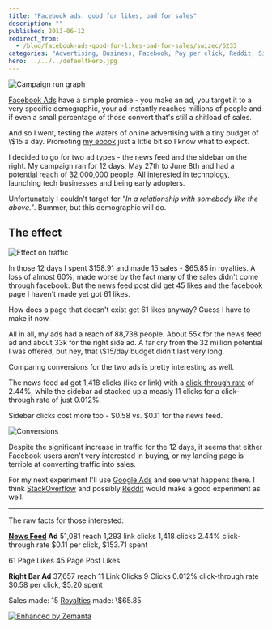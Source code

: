 ```yaml
---
title: "Facebook ads: good for likes, bad for sales"
description: ""
published: 2013-06-12
redirect_from:
  - /blog/facebook-ads-good-for-likes-bad-for-sales/swizec/6233
categories: "Advertising, Business, Facebook, Pay per click, Reddit, Side Projects, Social network"
hero: ../../../defaultHero.jpg
---
```


![Campaign run graph](https://www.filepicker.io/api/file/xfezkcGEQGK22QyduFl4 "Campaign run graph")

[Facebook Ads](http://facebook.com "Facebook") have a simple promise - you make an ad, you target it to a very specific demographic, your ad instantly reaches millions of people and if even a small percentage of those convert that's still a shitload of sales.

And so I went, testing the waters of online advertising with a tiny budget of \\\$15 a day. Promoting [my ebook](https://leanpub.com/nightowls) just a little bit so I know what to expect.

I decided to go for two ad types - the news feed and the sidebar on the right. My campaign ran for 12 days, May 27th to June 8th and had a potential reach of 32,000,000 people. All interested in technology, launching tech businesses and being early adopters.

Unfortunately I couldn't target for _"In a relationship with somebody like the above."_. Bummer, but this demographic will do.

## The effect

![Effect on traffic](https://www.filepicker.io/api/file/5QEjVcxuRLezUjQGb11Q "Effect on traffic")

In those 12 days I spent $158.91 and made 15 sales - $65.85 in royalties. A loss of almost 60%, made worse by the fact many of the sales didn't come through facebook. But the news feed post did get 45 likes and the facebook page I haven't made yet got 61 likes.

How does a page that doesn't exist get 61 likes anyway? Guess I have to make it now.

All in all, my ads had a reach of 88,738 people. About 55k for the news feed ad and about 33k for the right side ad. A far cry from the 32 million potential I was offered, but hey, that \\\$15/day budget didn't last very long.

Comparing conversions for the two ads is pretty interesting as well.

The news feed ad got 1,418 clicks (like or link) with a [click-through rate](http://en.wikipedia.org/wiki/Click-through_rate "Click-through rate") of 2.44%, while the sidebar ad stacked up a measly 11 clicks for a click-through rate of just 0.012%.

Sidebar clicks cost more too - $0.58 vs. $0.11 for the news feed.

![Conversions](https://www.filepicker.io/api/file/EfMY6HFATWCyck4BcKKf "Conversions")

Despite the significant increase in traffic for the 12 days, it seems that either Facebook users aren't very interested in buying, or my landing page is terrible at converting traffic into sales.

For my next experiment I'll use [Google Ads](http://www.google.com/adsense "AdSense") and see what happens there. I think [StackOverflow](http://stackoverflow.com/ "Stack Overflow") and possibly [Reddit](http://reddit.com/ "Reddit") would make a good experiment as well.

---

The raw facts for those interested:

**[News Feed](http://en.wikipedia.org/wiki/Facebook_features "Facebook features") Ad** 51,081 reach 1,293 link clicks 1,418 clicks 2.44% click-through rate $0.11 per click, $153.71 spent

61 Page Likes 45 Page Post Likes

**Right Bar Ad** 37,657 reach 11 Link Clicks 9 Clicks 0.012% click-through rate $0.58 per click, $5.20 spent

Sales made: 15 [Royalties](http://en.wikipedia.org/wiki/Royalties "Royalties") made: \\\$65.85

[![Enhanced by Zemanta](http://img.zemanta.com/zemified_e.png?x-id=34a81a15-21e0-48be-81e3-07788317f1a8)](http://www.zemanta.com/?px "Enhanced by Zemanta")
